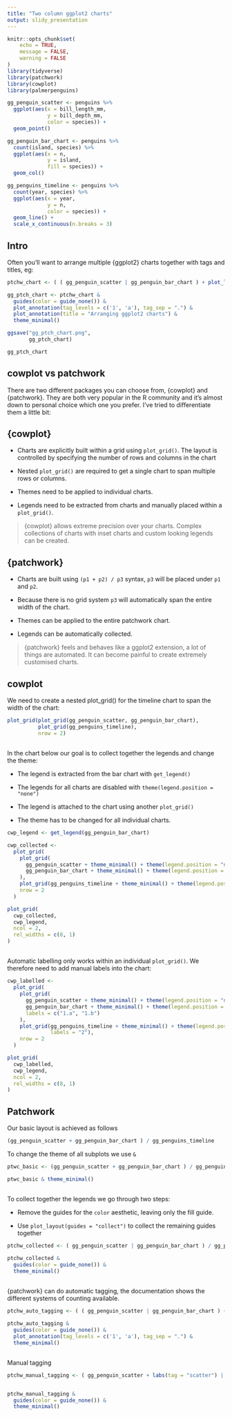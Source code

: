 ```yaml
---
title: "Two column ggplot2 charts"
output: slidy_presentation
---
```


```r
knitr::opts_chunk$set(
	echo = TRUE,
	message = FALSE,
	warning = FALSE
)
library(tidyverse)
library(patchwork)
library(cowplot)
library(palmerpenguins)
```

```r
gg_penguin_scatter <- penguins %>% 
  ggplot(aes(x = bill_length_mm,
             y = bill_depth_mm,
             color = species)) +
  geom_point()

gg_penguin_bar_chart <- penguins %>% 
  count(island, species) %>% 
  ggplot(aes(x = n,
             y = island,
             fill = species)) +
  geom_col()

gg_penguins_timeline <- penguins %>% 
  count(year, species) %>% 
  ggplot(aes(x = year,
             y = n,
             color = species)) +
  geom_line() +
  scale_x_continuous(n.breaks = 3)
```

## Intro

Often you'll want to arrange multiple {ggplot2} charts together with tags and titles, eg:

```r
ptchw_chart <- ( ( gg_penguin_scatter | gg_penguin_bar_chart ) + plot_layout(tag_level = 'new') ) / gg_penguins_timeline + plot_layout(guides = 'collect') 

gg_ptch_chart <- ptchw_chart &
  guides(color = guide_none()) &
  plot_annotation(tag_levels = c('1', 'a'), tag_sep = ".") &
  plot_annotation(title = "Arranging ggplot2 charts") &
  theme_minimal()

ggsave("gg_ptch_chart.png",
       gg_ptch_chart)

gg_ptch_chart
```

## cowplot vs patchwork

There are two different packages you can choose from, {cowplot} and {patchwork}. They are both very popular in the R community and it's almost down to personal choice which one you prefer. I've tried to differentiate them a little bit:

## {cowplot}

  - Charts are explicitly built within a grid using `plot_grid()`. The layout is controlled by specifying the number of rows and columns in the chart
  
  - Nested `plot_grid()` are required to get a single chart to span multiple rows or columns.
  
  - Themes need to be applied to individual charts.
  
  - Legends need to be extracted from charts and manually placed within a `plot_grid()`.
  
> {cowplot} allows extreme precision over your charts. Complex collections of charts with inset charts and custom looking legends can be created.
  
  
## {patchwork}

  - Charts are built using `(p1 + p2) / p3` syntax, `p3` will be placed under `p1` and `p2`.
  
  - Because there is no grid system `p3` will automatically span the entire width of the chart.
  
  - Themes can be applied to the entire patchwork chart.
  
  - Legends can be automatically collected.
  
> {patchwork} feels and behaves like a ggplot2 extension, a lot of things are automated. It can become painful to create extremely customised charts.

## cowplot

We need to create a nested plot_grid() for the timeline chart to span the width of the chart:


```r
plot_grid(plot_grid(gg_penguin_scatter, gg_penguin_bar_chart),
          plot_grid(gg_penguins_timeline),
          nrow = 2)
```

##

In the chart below our goal is to collect together the legends and change the theme:

- The legend is extracted from the bar chart with `get_legend()`

- The legends for all charts are disabled with `theme(legend.position = "none")`

- The legend is attached to the chart using another `plot_grid()`

- The theme has to be changed for all individual charts.

```r
cwp_legend <- get_legend(gg_penguin_bar_chart)

cwp_collected <-
  plot_grid(
    plot_grid(
      gg_penguin_scatter + theme_minimal() + theme(legend.position = "none"),
      gg_penguin_bar_chart + theme_minimal() + theme(legend.position = "none")
    ),
    plot_grid(gg_penguins_timeline + theme_minimal() + theme(legend.position = "none")),
    nrow = 2
  )

plot_grid(
  cwp_collected,
  cwp_legend,
  ncol = 2,
  rel_widths = c(8, 1)
)
```

##

Automatic labelling only works within an individual `plot_grid()`. We therefore need to add manual labels into the chart:

```r
cwp_labelled <-
  plot_grid(
    plot_grid(
      gg_penguin_scatter + theme_minimal() + theme(legend.position = "none"),
      gg_penguin_bar_chart + theme_minimal() + theme(legend.position = "none"),
      labels = c("1.a", "1.b")
    ),
    plot_grid(gg_penguins_timeline + theme_minimal() + theme(legend.position = "none"),
              labels = "2"),
    nrow = 2
  )

plot_grid(
  cwp_labelled,
  cwp_legend,
  ncol = 2,
  rel_widths = c(8, 1)
)
```


## Patchwork

Our basic layout is achieved as follows

```r
(gg_penguin_scatter + gg_penguin_bar_chart ) / gg_penguins_timeline
```

To change the theme of all subplots we use `&`

```r
ptwc_basic <- (gg_penguin_scatter + gg_penguin_bar_chart ) / gg_penguins_timeline

ptwc_basic & theme_minimal()
```

##

To collect together the legends we go through two steps:

- Remove the guides for the `color` aesthetic, leaving only the fill guide.

- Use `plot_layout(guides = "collect")` to collect the remaining guides together

```r
ptchw_collected <- ( gg_penguin_scatter | gg_penguin_bar_chart ) / gg_penguins_timeline + plot_layout(guides = "collect")

ptchw_collected &
  guides(color = guide_none()) &
  theme_minimal()
```

##

{patchwork} can do automatic tagging, the documentation shows the different systems of counting available.

```r
ptchw_auto_tagging <- ( ( gg_penguin_scatter | gg_penguin_bar_chart ) + plot_layout(tag_level = 'new') ) / gg_penguins_timeline + plot_layout(guides = "collect")

ptchw_auto_tagging &
  guides(color = guide_none()) &
  plot_annotation(tag_levels = c('1', 'a'), tag_sep = ".") &
  theme_minimal()
```

##

Manual tagging

```r
ptchw_manual_tagging <- ( gg_penguin_scatter + labs(tag = "scatter") | gg_penguin_bar_chart + labs(tag = "bar") ) / gg_penguins_timeline + labs(tag = "line") + plot_layout(guides = "collect")


ptchw_manual_tagging &
  guides(color = guide_none()) &
  theme_minimal()
```


